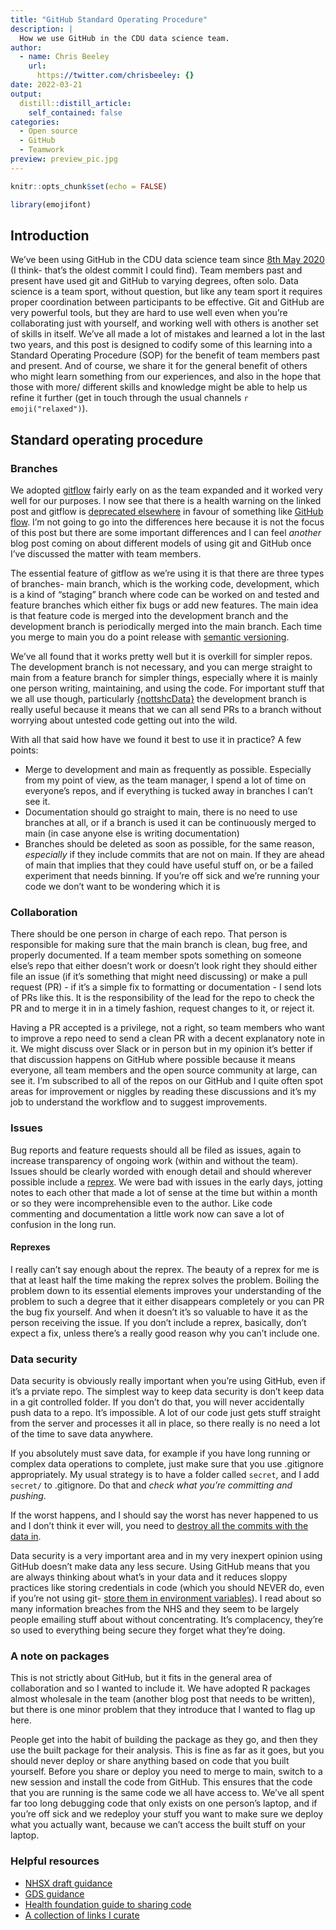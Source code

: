 ```yaml
---
title: "GitHub Standard Operating Procedure"
description: |
  How we use GitHub in the CDU data science team.
author:
  - name: Chris Beeley
    url:
      https://twitter.com/chrisbeeley: {}
date: 2022-03-21
output:
  distill::distill_article:
    self_contained: false
categories:
  - Open source
  - GitHub
  - Teamwork
preview: preview_pic.jpg
---
```


```r
knitr::opts_chunk$set(echo = FALSE)

library(emojifont)
```

## Introduction

We've been using GitHub in the CDU data science team since [8th May 2020](https://github.com/CDU-data-science-team/healthcareSPC/commit/b94d1f4390b58c09fc9820afd8c5eb91ac851a15) (I think- that's the oldest commit I could find). Team members past and present have used git and GitHub to varying degrees, often solo. Data science is a team sport, without question, but like any team sport it requires proper coordination between participants to be effective. Git and GitHub are very powerful tools, but they are hard to use well even when you're collaborating just with yourself, and working well with others is another set of skills in itself. We've all made a lot of mistakes and learned a lot in the last two years, and this post is designed to codify some of this learning into a Standard Operating Procedure (SOP) for the benefit of team members past and present. And of course, we share it for the general benefit of others who might learn something from our experiences, and also in the hope that those with more/ different skills and knowledge might be able to help us refine it further (get in touch through the usual channels `r emoji("relaxed")`). 

## Standard operating procedure

### Branches

We adopted [gitflow](https://nvie.com/posts/a-successful-git-branching-model/) fairly early on as the team expanded and it worked very well for our purposes. I now see that there is a health warning on the linked post and gitflow is [deprecated elsewhere](https://www.atlassian.com/git/tutorials/comparing-workflows/gitflow-workflow) in favour of something like [GitHub flow](https://docs.github.com/en/get-started/quickstart/github-flow). I'm not going to go into the differences here because it is not the focus of this post but there are some important differences and I can feel *another* blog post coming on about different models of using git and GitHub once I've discussed the matter with team members.

The essential feature of gitflow as we're using it is that there are three types of branches- main branch, which is the working code, development, which is a kind of "staging" branch where code can be worked on and tested and feature branches which either fix bugs or add new features. The main idea is that feature code is merged into the development branch and the development branch is periodically merged into the main branch. Each time you merge to main you do a point release with [semantic versioning](https://semver.org/). 

We've all found that it works pretty well but it is overkill for simpler repos. The development branch is not necessary, and you can merge straight to main from a feature branch for simpler things, especially where it is mainly one person writing, maintaining, and using the code. For important stuff that we all use though, particularly [{nottshcData}](https://cdu-data-science-team.github.io/team-blog/posts/2021-08-06-nottshcverse/) the development branch is really useful because it means that we can all send PRs to a branch without worrying about untested code getting out into the wild. 

With all that said how have we found it best to use it in practice? A few points:

* Merge to development and main as frequently as possible. Especially from my point of view, as the team manager, I spend a lot of time on everyone's repos, and if everything is tucked away in branches I can't see it. 
* Documentation should go straight to main, there is no need to use branches at all, or if a branch is used it can be continuously merged to main (in case anyone else is writing documentation)
* Branches should be deleted as soon as possible, for the same reason, *especially* if they include commits that are not on main. If they are ahead of main that implies that they could have useful stuff on, or be a failed experiment that needs binning. If you're off sick and we're running your code we don't want to be wondering which it is

### Collaboration

There should be one person in charge of each repo. That person is responsible for making sure that the main branch is clean, bug free, and properly documented. If a team member spots something on someone else's repo that either doesn't work or doesn't look right they should either file an issue (if it's something that might need discussing) or make a pull request (PR) - if it's a simple fix to formatting or documentation - I send lots of PRs like this. It is the responsibility of the lead for the repo to check the PR and to merge it in in a timely fashion, request changes to it, or reject it.

Having a PR accepted is a privilege, not a right, so team members who want to improve a repo need to send a clean PR with a decent explanatory note in it. We might discuss over Slack or in person but in my opinion it's better if that discussion happens on GitHub where possible because it means everyone, all team members and the open source community at large, can see it. I'm subscribed to all of the repos on our GitHub and I quite often spot areas for improvement or niggles by reading these discussions and it's my job to understand the workflow and to suggest improvements. 

### Issues

Bug reports and feature requests should all be filed as issues, again to increase transparency of ongoing work (within and without the team). Issues should be clearly worded with enough detail and should wherever possible include a [reprex](https://www.tidyverse.org/help/#reprex). We were bad with issues in the early days, jotting notes to each other that made a lot of sense at the time but within a month or so they were incomprehensible even to the author. Like code commenting and documentation a little work now can save a lot of confusion in the long run.

#### Reprexes

I really can't say enough about the reprex. The beauty of a reprex for me is that at least half the time making the reprex solves the problem. Boiling the problem down to its essential elements improves your understanding of the problem to such a degree that it either disappears completely or you can PR the bug fix yourself. And when it doesn't it's so valuable to have it as the person receiving the issue. If you don't include a reprex, basically, don't expect a fix, unless there's a really good reason why you can't include one.

### Data security

Data security is obviously really important when you're using GitHub, even if it's a prviate repo. The simplest way to keep data security is don't keep data in a git controlled folder. If you don't do that, you will never accidentally push data to a repo. It's impossible. A lot of our code just gets stuff straight from the server and processes it all in place, so there really is no need a lot of the time to save data anywhere.

If you absolutely must save data, for example if you have long running or complex data operations to complete, just make sure that you use .gitignore appropriately. My usual strategy is to have a folder called `secret`, and I add `secret/` to .gitignore. Do that and *check what you're committing and pushing*. 

If the worst happens, and I should say the worst has never happened to us and I don't think it ever will, you need to [destroy all the commits with the data in ](https://docs.github.com/en/authentication/keeping-your-account-and-data-secure/removing-sensitive-data-from-a-repository).

Data security is a very important area and in my very inexpert opinion using GitHub doesn't make data any less secure. Using GitHub means that you are always thinking about what's in your data and it reduces sloppy practices like storing credentials in code (which you should NEVER do, even if you're not using git- [store them in environment variables](https://db.rstudio.com/best-practices/managing-credentials/)). I read about so many information breaches from the NHS and they seem to be largely people emailing stuff about without concentrating. It's complacency, they're so used to everything being secure they forget what they're doing. 

### A note on packages

This is not strictly about GitHub, but it fits in the general area of collaboration and so I wanted to include it. We have adopted R packages almost wholesale in the team (another blog post that needs to be written), but there is one minor problem that they introduce that I wanted to flag up here.

People get into the habit of building the package as they go, and then they use the built package for their analysis. This is fine as far as it goes, but you should never deploy or share anything based on code that you built yourself. Before you share or deploy you need to merge to main, switch to a new session and install the code from GitHub. This ensures that the code that you are running is the same code we all have access to. We've all spent far too long debugging code that only exists on one person's laptop, and if you're off sick and we redeploy your stuff you want to make sure we deploy what you actually want, because we can't access the built stuff on your laptop.

### Helpful resources

* [NHSX draft guidance](https://github.com/nhsx/open-source-policy)
* [GDS guidance](https://www.gov.uk/service-manual/technology/making-source-code-open-and-reusable)
* [Health foundation guide to sharing code](https://nhsrcommunity.com/blog/towards-open-health-analytics-our-guide-to-sharing-code-safely-on-github/)
* [A collection of links I curate](https://chrisbeeley.github.io/notebook/docs/opensource/)


